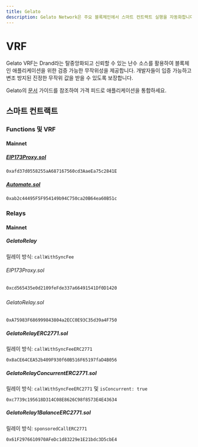 ```yaml
---
title: Gelato
description: Gelato Network은 주요 블록체인에서 스마트 컨트랙트 실행을 자동화합니다. 제품에는 탈중앙화 자동화, Web3 Functions, 가스리스 트랜잭션, 그리고 안전하고 검증 가능한 무작위성을 위한 Gelato VRF가 포함됩니다.
---
```


# VRF

Gelato VRF는 Drand라는 탈중앙화되고 신뢰할 수 있는 난수 소스를 활용하여 블록체인 애플리케이션을 위한 검증 가능한 무작위성을 제공합니다. 개발자들이 입증 가능하고 변조 방지된 진정한 무작위 값을 받을 수 있도록 보장합니다.

Gelato의 [문서](https://docs.gelato.network/web3-services/vrf) 가이드를 참조하여 가격 피드로 애플리케이션을 통합하세요.

## 스마트 컨트랙트

### Functions 및 VRF

#### Mainnet

##### [EIP173Proxy.sol](https://www.storyscan.io/address/0xafd37d0558255aA687167560cd3AaeEa75c2841E)

```
0xafd37d0558255aA687167560cd3AaeEa75c2841E
```

##### [Automate.sol](https://www.storyscan.io/address/0xab2c44495F5F954149b94C750ca20B64ea60B51c)

```
0xab2c44495F5F954149b94C750ca20B64ea60B51c
```

### Relays

#### Mainnet

##### GelatoRelay

릴레이 방식: `callWithSyncFee`

###### EIP173Proxy.sol

```
0xcd565435e0d2109feFde337a66491541Df0D1420
```

#####

###### GelatoRelay.sol

```
0xA75983F686999843804a2ECC0E93C35d39a4F750
```

##### GelatoRelayERC2771.sol

릴레이 방식: `callWithSyncFeeERC2771`

```
0x8aCE64CEA52b409F930f60B516F65197faD4B056
```

##### GelatoRelayConcurrentERC2771.sol

릴레이 방식: `callWithSyncFeeERC2771` 및 `isConcurrent: true`

```
0xc7739c195618D314C08E8626C98f8573E4E43634
```

##### GelatoRelay1BalanceERC2771.sol

릴레이 방식: `sponsoredCallERC2771`

```
0x61F2976610970AFeDc1d83229e1E21bdc3D5cbE4
```

